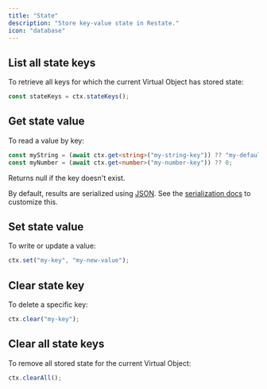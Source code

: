 ```yaml
---
title: "State"
description: "Store key-value state in Restate."
icon: "database"
---
```



<StateIntro/>

## List all state keys
To retrieve all keys for which the current Virtual Object has stored state:

```typescript {"CODE_LOAD::python/src/develop/state.py#statekeys"} 
const stateKeys = ctx.stateKeys();
```

## Get state value
To read a value by key:

```typescript {"CODE_LOAD::python/src/develop/state.py#get"} 
const myString = (await ctx.get<string>("my-string-key")) ?? "my-default";
const myNumber = (await ctx.get<number>("my-number-key")) ?? 0;
```
Returns null if the key doesn't exist.

By default, results are serialized using [JSON](https://developer.mozilla.org/en-US/docs/Web/JavaScript/Reference/Global_Objects/JSON). See the [serialization docs](/develop/ts/serialization) to customize this.

## Set state value
To write or update a value:

```typescript {"CODE_LOAD::python/src/develop/state.py#set"} 
ctx.set("my-key", "my-new-value");
```

## Clear state key
To delete a specific key:

```typescript {"CODE_LOAD::python/src/develop/state.py#clear"} 
ctx.clear("my-key");
```

## Clear all state keys

To remove all stored state for the current Virtual Object:

```typescript {"CODE_LOAD::python/src/develop/state.py#clear_all"} 
ctx.clearAll();
```

<StateLazy/>
